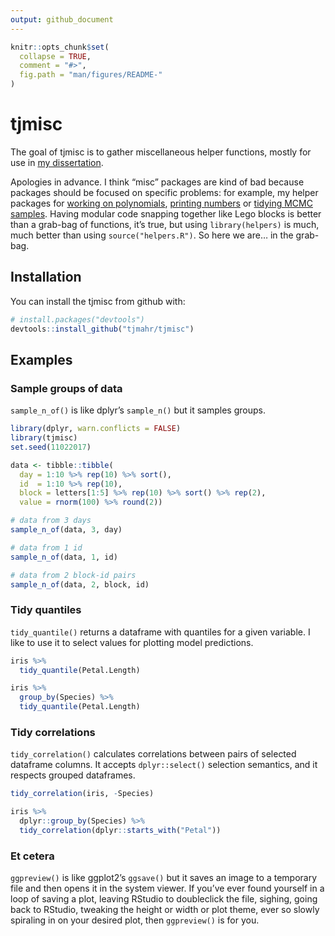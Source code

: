 ```yaml
---
output: github_document
---
```


<!-- README.md is generated from README.Rmd. Please edit that file -->

```r
knitr::opts_chunk$set(
  collapse = TRUE,
  comment = "#>",
  fig.path = "man/figures/README-"
)
```

# tjmisc

The goal of tjmisc is to gather miscellaneous helper functions, mostly for use 
in [my dissertation](https://github.com/tjmahr/dissertation). 

Apologies in advance. I think "misc" packages are kind of bad because packages
should be focused on specific problems: for example, my helper packages for
[working on polynomials](https://github.com/tjmahr/polypoly),
[printing numbers](https://github.com/tjmahr/printy) or 
[tidying MCMC samples](https://github.com/tjmahr/tristan). Having modular code
snapping together like Lego blocks is better than a grab-bag of functions, it's
true, but using `library(helpers)` is much, much better than using
`source("helpers.R")`. So here we are... in the grab-bag.


## Installation

You can install the tjmisc from github with:

```r
# install.packages("devtools")
devtools::install_github("tjmahr/tjmisc")
```

## Examples

### Sample groups of data

`sample_n_of()` is like dplyr's `sample_n()` but it samples groups. 

```r
library(dplyr, warn.conflicts = FALSE)
library(tjmisc)
set.seed(11022017)

data <- tibble::tibble(
  day = 1:10 %>% rep(10) %>% sort(),
  id  = 1:10 %>% rep(10),
  block = letters[1:5] %>% rep(10) %>% sort() %>% rep(2),
  value = rnorm(100) %>% round(2))

# data from 3 days
sample_n_of(data, 3, day)

# data from 1 id
sample_n_of(data, 1, id)

# data from 2 block-id pairs
sample_n_of(data, 2, block, id)
```

### Tidy quantiles

`tidy_quantile()` returns a dataframe with quantiles for a given variable. I
like to use it to select values for plotting model predictions.

```r
iris %>% 
  tidy_quantile(Petal.Length)

iris %>% 
  group_by(Species) %>% 
  tidy_quantile(Petal.Length)
```

### Tidy correlations

`tidy_correlation()` calculates correlations between pairs of selected dataframe
columns. It accepts `dplyr::select()` selection semantics, and it respects
grouped dataframes.

```r
tidy_correlation(iris, -Species)

iris %>%
  dplyr::group_by(Species) %>%
  tidy_correlation(dplyr::starts_with("Petal"))
```

<!-- ### Pairwise comparisons -->

<!-- `compare_pairs()` compares all pairs of values among levels of a categorical -->
<!-- variable. Hmmm, that sounds confusing. Here's an example. We compute the -->
<!-- difference in average score between each pair of workers. -->

<!-- ```{r} -->
<!-- to_compare <- nlme::Machines %>% -->
<!--   group_by(Worker) %>% -->
<!--   summarise(avg_score = mean(score)) %>% -->
<!--   print() -->

<!-- to_compare %>% -->
<!--   compare_pairs(Worker, avg_score) %>% -->
<!--   rename(difference = value) %>% -->
<!--   mutate_if(is.numeric, round, 1) -->
<!-- ``` -->

<!-- I use it to compute posterior differences in Bayesian models. For example, let's -->
<!-- fit a Bayesian model of average sepal length for each species in `iris`. -->

<!-- ```{r, results = "hide"} -->
<!-- library(rstanarm) -->
<!-- m <- stan_glm( -->
<!--   Sepal.Length ~ Species - 1, -->
<!--   iris, -->
<!--   family = gaussian, -->
<!--   prior = normal(0, 1), -->
<!--   prior_intercept = normal(0, 1)) -->
<!-- ``` -->

<!-- Now, we have a posterior distributions of species means. -->

<!-- ```{r} -->
<!-- newdata <- data.frame(Species = unique(iris$Species)) -->

<!-- p_means <- posterior_linpred(m, newdata = newdata) %>% -->
<!--   as.data.frame() %>% -->
<!--   tibble::as_tibble() %>% -->
<!--   setNames(newdata$Species) %>% -->
<!--   tibble::rowid_to_column("draw") %>% -->
<!--   tidyr::gather(species, mean, -draw) %>% -->
<!--   print() -->
<!-- ``` -->

<!-- For each posterior sample, we can compute pairwise differences of means. -->

<!-- ```{r pairs, fig.width = 4, fig.height = 2.5} -->
<!-- pair_diffs <- compare_pairs(data, species, mean) %>% -->
<!--   print() -->

<!-- library(ggplot2) -->

<!-- ggplot(pair_diffs) + -->
<!--   aes(x = pair, y = value) + -->
<!--   stat_summary(fun.data = median_hilow, geom = "linerange") + -->
<!--   stat_summary(fun.data = median_hilow, fun.args = list(conf.int = .8), -->
<!--                size = 2, geom = "linerange") + -->
<!--   stat_summary(fun.y = median, size = 5, shape = 3, geom = "point") + -->
<!--   labs(x = NULL, y = "Difference in posterior means") + -->
<!--   coord_flip() -->
<!-- ``` -->


### Et cetera

`ggpreview()` is like ggplot2's `ggsave()` but it saves an image to a temporary
file and then opens it in the system viewer. If you've ever found yourself in
a loop of saving a plot, leaving RStudio to doubleclick the file, sighing, going
back to RStudio, tweaking the height or width or plot theme, ever so slowly
spiraling in on your desired plot, then `ggpreview()` is for you.

